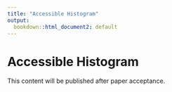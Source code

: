 ```yaml
---
title: "Accessible Histogram"
output:
  bookdown::html_document2: default
---
```


# Accessible Histogram

This content will be published after paper acceptance.
